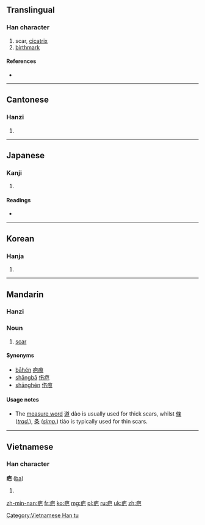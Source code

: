 ==Translingual==

===Han character===
{{Han char|rn=104|rad=疒|as=04|sn=9|four=0011<sub>7</sub>|canj=大日山 (KAU)}}

# scar, [[cicatrix]]
# [[birthmark]]

====References====
* {{Han ref|kx=0769.310|dkj=22051|dj=1180.050|hdz=42664.010|uh=75A4|ud=30116|bh=ACCD|bd=44237}}

----

==Cantonese==

===Hanzi===
{{yue-hanzi|jyut=|y=ba1}}

# {{defn|lang=yue|sort=疒04}}

----

==Japanese==

===Kanji===
{{ja-kanji|grade=|rs=疒04}}

# {{defn|lang=ja|sort=疒04}}

====Readings====
* {{ja-readings|on=[[は]] (ha), [[へ]] (he)|kun=[[やまい]] (yamai)|nanori=}}

----

==Korean==

===Hanja===
{{ko-hanja|hangeul=파|eumhun=|rv=pa|mr=p'a|y=pha}}

# {{defn|lang=ko|sort=疒04}}

----

==Mandarin==
{{zh-hanzi|[[疤]]}}

===Hanzi===
{{cmn-hanzi|pin=[[bā]] ([[ba1]]), [[ē]] ([[e1]]), [[qià]] ([[qia4]])|wg=pa<sup>1</sup>, o<sup>1</sup>, ch'ia<sup>4</sup>}}

===Noun===
{{cmn-noun|ts|pin=bā|pint=ba1|mw=[[道]] and [[條]]/[[条]]|rs=疒04}}

# [[scar]]

====Synonyms====
* [[bāhén]] [[疤痕]]
* [[shāngbā]] [[伤疤]]
* [[shānghén]] [[伤痕]]

====Usage notes====
* The [[measure word]] [[道]] dào is usually used for thick scars, whilst [[條]] (''[[Traditional Chinese|trad.]]''), [[条]] (''[[Simplified Chinese|simp.]]'') tiáo is typically used for thin scars.

----

==Vietnamese==

===Han character===
'''疤''' ([[ba]])

# {{defn|lang=vi}}

[[Category:Vietnamese Han tu]]

[[zh-min-nan:疤]]
[[fr:疤]]
[[ko:疤]]
[[mg:疤]]
[[pl:疤]]
[[ru:疤]]
[[uk:疤]]
[[zh:疤]]